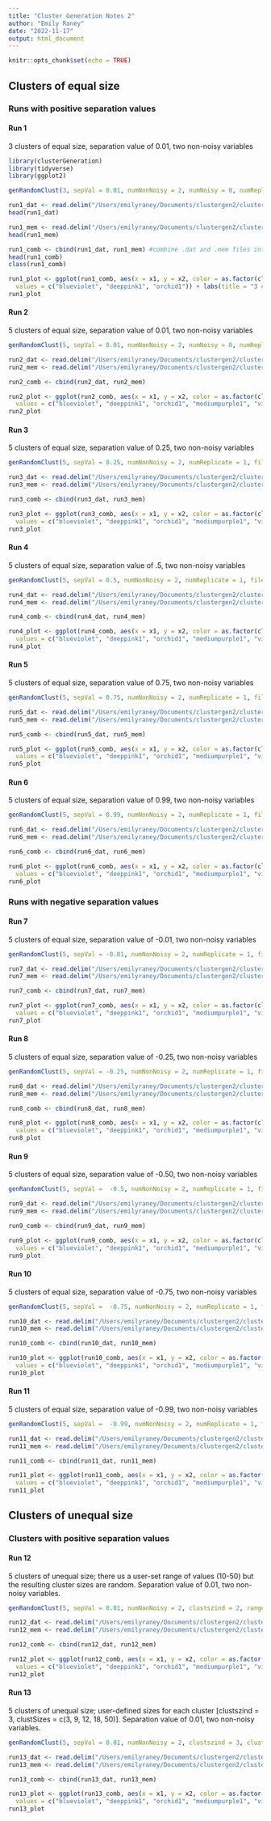 ```yaml
---
title: "Cluster Generation Notes 2"
author: "Emily Raney"
date: "2022-11-17"
output: html_document
---
```


```r
knitr::opts_chunk$set(echo = TRUE)
```

## Clusters of equal size

### Runs with positive separation values 

#### Run 1
3 clusters of equal size, separation value of 0.01, two non-noisy variables

```r
library(clusterGeneration)
library(tidyverse)
library(ggplot2)

genRandomClust(3, sepVal = 0.01, numNonNoisy = 2, numNoisy = 0, numReplicate = 1, fileName = "run1") #generate 3 clusters with a separation value of 0.01

run1_dat <- read.delim("/Users/emilyraney/Documents/clustergen2/clustergen-2/run1_1.dat", sep = " ") #read in .dat file
head(run1_dat)

run1_mem <- read.delim("/Users/emilyraney/Documents/clustergen2/clustergen-2/run1_1.mem", header = FALSE, sep = " ", col.names = "cluster") #read in .mem file; when header is set to TRUE as default, the first row of data is read as the header 
head(run1_mem)

run1_comb <- cbind(run1_dat, run1_mem) #combine .dat and .mem files into one dataframe
head(run1_comb)
class(run1_comb)

run1_plot <- ggplot(run1_comb, aes(x = x1, y = x2, color = as.factor(cluster))) +geom_point() +scale_color_manual(
  values = c("blueviolet", "deeppink1", "orchid1")) + labs(title = "3 clusters, sepVal = 0.01", color = "Cluster") + xlab("Variable 1") + ylab("Variable 2")
run1_plot
```

#### Run 2
5 clusters of equal size, separation value of 0.01, two non-noisy variables

```r
genRandomClust(5, sepVal = 0.01, numNonNoisy = 2, numNoisy = 0, numReplicate = 1, fileName = "run2")

run2_dat <- read.delim("/Users/emilyraney/Documents/clustergen2/clustergen-2/run2_1.dat", sep = " ")
run2_mem <- read.delim("/Users/emilyraney/Documents/clustergen2/clustergen-2/run2_1.mem", header = FALSE, sep = " ", col.names = "cluster")

run2_comb <- cbind(run2_dat, run2_mem)

run2_plot <- ggplot(run2_comb, aes(x = x1, y = x2, color = as.factor(cluster))) +geom_point() +scale_color_manual(
  values = c("blueviolet", "deeppink1", "orchid1", "mediumpurple1", "violetred")) + labs(title = "5 clusters, sepVal = 0.01", color = "Cluster") + xlab("Variable 1") + ylab("Variable 2")
run2_plot
```

#### Run 3 
5 clusters of equal size, separation value of 0.25, two non-noisy variables
```r
genRandomClust(5, sepVal = 0.25, numNonNoisy = 2, numReplicate = 1, fileName = "run3")

run3_dat <- read.delim("/Users/emilyraney/Documents/clustergen2/clustergen-2/run3_1.dat", sep = " ")
run3_mem <- read.delim("/Users/emilyraney/Documents/clustergen2/clustergen-2/run3_1.mem", header = FALSE, sep = " ", col.names = "cluster")

run3_comb <- cbind(run3_dat, run3_mem)

run3_plot <- ggplot(run3_comb, aes(x = x1, y = x2, color = as.factor(cluster))) +geom_point() +scale_color_manual(
  values = c("blueviolet", "deeppink1", "orchid1", "mediumpurple1", "violetred")) + labs(title = "5 clusters, sepVal = 0.25", color = "Cluster") + xlab("Variable 1") + ylab("Variable 2")
run3_plot
```

#### Run 4
5 clusters of equal size, separation value of .5, two non-noisy variables 
```r
genRandomClust(5, sepVal = 0.5, numNonNoisy = 2, numReplicate = 1, fileName = "run4")

run4_dat <- read.delim("/Users/emilyraney/Documents/clustergen2/clustergen-2/run4_1.dat", sep = " ")
run4_mem <- read.delim("/Users/emilyraney/Documents/clustergen2/clustergen-2/run4_1.mem", header = FALSE, sep = " ", col.names = "cluster")

run4_comb <- cbind(run4_dat, run4_mem)

run4_plot <- ggplot(run4_comb, aes(x = x1, y = x2, color = as.factor(cluster))) +geom_point() +scale_color_manual(
  values = c("blueviolet", "deeppink1", "orchid1", "mediumpurple1", "violetred")) + labs(title = "5 clusters, sepVal = 0.50", color = "Cluster") + xlab("Variable 1") + ylab("Variable 2")
run4_plot
```

#### Run 5
5 clusters of equal size, separation value of 0.75, two non-noisy variables 
```r
genRandomClust(5, sepVal = 0.75, numNonNoisy = 2, numReplicate = 1, fileName = "run5")

run5_dat <- read.delim("/Users/emilyraney/Documents/clustergen2/clustergen-2/run5_1.dat", sep = " ")
run5_mem <- read.delim("/Users/emilyraney/Documents/clustergen2/clustergen-2/run5_1.mem", header = FALSE, sep = " ", col.names = "cluster")

run5_comb <- cbind(run5_dat, run5_mem)

run5_plot <- ggplot(run5_comb, aes(x = x1, y = x2, color = as.factor(cluster))) +geom_point() +scale_color_manual(
  values = c("blueviolet", "deeppink1", "orchid1", "mediumpurple1", "violetred")) + labs(title = "5 clusters, sepVal = 0.75", color = "Cluster") + xlab("Variable 1") + ylab("Variable 2")
run5_plot
```

#### Run 6
5 clusters of equal size, separation value of 0.99, two non-noisy variables 
```r
genRandomClust(5, sepVal = 0.99, numNonNoisy = 2, numReplicate = 1, fileName = "run6")

run6_dat <- read.delim("/Users/emilyraney/Documents/clustergen2/clustergen-2/run6_1.dat", sep = " ")
run6_mem <- read.delim("/Users/emilyraney/Documents/clustergen2/clustergen-2/run6_1.mem", header = FALSE, sep = " ", col.names = "cluster")

run6_comb <- cbind(run6_dat, run6_mem)

run6_plot <- ggplot(run6_comb, aes(x = x1, y = x2, color = as.factor(cluster))) +geom_point() +scale_color_manual(
  values = c("blueviolet", "deeppink1", "orchid1", "mediumpurple1", "violetred")) + labs(title = "5 clusters, sepVal = 0.99", color = "Cluster") + xlab("Variable 1") + ylab("Variable 2")
run6_plot
```


### Runs with negative separation values 

#### Run 7 
5 clusters of equal size, separation value of -0.01, two non-noisy variables 
```r
genRandomClust(5, sepVal = -0.01, numNonNoisy = 2, numReplicate = 1, fileName = "run7")

run7_dat <- read.delim("/Users/emilyraney/Documents/clustergen2/clustergen-2/run7_1.dat", sep = " ")
run7_mem <- read.delim("/Users/emilyraney/Documents/clustergen2/clustergen-2/run7_1.mem", header = FALSE, sep = " ", col.names = "cluster")

run7_comb <- cbind(run7_dat, run7_mem)

run7_plot <- ggplot(run7_comb, aes(x = x1, y = x2, color = as.factor(cluster))) +geom_point() +scale_color_manual(
  values = c("blueviolet", "deeppink1", "orchid1", "mediumpurple1", "violetred")) + labs(title = "5 clusters, sepVal = -0.01", color = "Cluster") + xlab("Variable 1") + ylab("Variable 2")
run7_plot
```

#### Run 8 
5 clusters of equal size, separation value of -0.25, two non-noisy variables 
```r
genRandomClust(5, sepVal = -0.25, numNonNoisy = 2, numReplicate = 1, fileName = "run8")

run8_dat <- read.delim("/Users/emilyraney/Documents/clustergen2/clustergen-2/run8_1.dat", sep = " ")
run8_mem <- read.delim("/Users/emilyraney/Documents/clustergen2/clustergen-2/run8_1.mem", header = FALSE, sep = " ", col.names = "cluster")

run8_comb <- cbind(run8_dat, run8_mem)

run8_plot <- ggplot(run8_comb, aes(x = x1, y = x2, color = as.factor(cluster))) +geom_point() +scale_color_manual(
  values = c("blueviolet", "deeppink1", "orchid1", "mediumpurple1", "violetred")) + labs(title = "5 clusters, sepVal = -0.25", color = "Cluster") + xlab("Variable 1") + ylab("Variable 2")
run8_plot
```

#### Run 9 
5 clusters of equal size, separation value of -0.50, two non-noisy variables
```r
genRandomClust(5, sepVal =  -0.5, numNonNoisy = 2, numReplicate = 1, fileName = "run9")

run9_dat <- read.delim("/Users/emilyraney/Documents/clustergen2/clustergen-2/run9_1.dat", sep = " ")
run9_mem <- read.delim("/Users/emilyraney/Documents/clustergen2/clustergen-2/run9_1.mem", header = FALSE, sep = " ", col.names = "cluster")

run9_comb <- cbind(run9_dat, run9_mem)

run9_plot <- ggplot(run9_comb, aes(x = x1, y = x2, color = as.factor(cluster))) +geom_point() +scale_color_manual(
  values = c("blueviolet", "deeppink1", "orchid1", "mediumpurple1", "violetred")) + labs(title = "5 clusters, sepVal = -0.50", color = "Cluster") + xlab("Variable 1") + ylab("Variable 2")
run9_plot
```

#### Run 10 
5 clusters of equal size, separation value of -0.75, two non-noisy variables 
```r
genRandomClust(5, sepVal =  -0.75, numNonNoisy = 2, numReplicate = 1, fileName = "run10")

run10_dat <- read.delim("/Users/emilyraney/Documents/clustergen2/clustergen-2/run10_1.dat", sep = " ")
run10_mem <- read.delim("/Users/emilyraney/Documents/clustergen2/clustergen-2/run10_1.mem", header = FALSE, sep = " ", col.names = "cluster")

run10_comb <- cbind(run10_dat, run10_mem)

run10_plot <- ggplot(run10_comb, aes(x = x1, y = x2, color = as.factor(cluster))) +geom_point() +scale_color_manual(
  values = c("blueviolet", "deeppink1", "orchid1", "mediumpurple1", "violetred")) + labs(title = "5 clusters, sepVal = -0.75", color = "Cluster") + xlab("Variable 1") + ylab("Variable 2")
run10_plot
```

#### Run 11
5 clusters of equal size, separation value of -0.99, two non-noisy variables 
```r
genRandomClust(5, sepVal =  -0.99, numNonNoisy = 2, numReplicate = 1, fileName = "run11")

run11_dat <- read.delim("/Users/emilyraney/Documents/clustergen2/clustergen-2/run11_1.dat", sep = " ")
run11_mem <- read.delim("/Users/emilyraney/Documents/clustergen2/clustergen-2/run11_1.mem", header = FALSE, sep = " ", col.names = "cluster")

run11_comb <- cbind(run11_dat, run11_mem)

run11_plot <- ggplot(run11_comb, aes(x = x1, y = x2, color = as.factor(cluster))) +geom_point() +scale_color_manual(
  values = c("blueviolet", "deeppink1", "orchid1", "mediumpurple1", "violetred")) + labs(title = "5 clusters, sepVal = -0.99", color = "Cluster") + xlab("Variable 1") + ylab("Variable 2")
run11_plot
```


## Clusters of unequal size 

### Clusters with positive separation values

#### Run 12
5 clusters of unequal size; there us a user-set range of values (10-50) but the resulting cluster sizes are random. Separation value of 0.01, two non-noisy variables. 

```r
genRandomClust(5, sepVal = 0.01, numNonNoisy = 2, clustszind = 2, rangeN = c(10, 50), numReplicate = 1, fileName = "run12") #set cluster sizes to be unequal [clustsizind = 2], with a range of values from 10-50 [rangeN = 10-50]; the sizes of each cluster can be found in the .log file. 

run12_dat <- read.delim("/Users/emilyraney/Documents/clustergen2/clustergen-2/run12_1.dat", sep = " ")
run12_mem <- read.delim("/Users/emilyraney/Documents/clustergen2/clustergen-2/run12_1.mem", header = FALSE, sep = " ", col.names = "cluster")

run12_comb <- cbind(run12_dat, run12_mem)

run12_plot <- ggplot(run12_comb, aes(x = x1, y = x2, color = as.factor(cluster))) +geom_point() +scale_color_manual(
  values = c("blueviolet", "deeppink1", "orchid1", "mediumpurple1", "violetred")) + labs(title = "5 clusters, unequal size, sepVal = 0.01", color = "Cluster") + xlab("Variable 1") + ylab("Variable 2")
run12_plot
```

#### Run 13
5 clusters of unequal size; user-defined sizes for each cluster [clustszind = 3, clustSizes = c(3, 9, 12, 18, 50)]. Separation value of 0.01, two non-noisy variables. 

```r
genRandomClust(5, sepVal = 0.01, numNonNoisy = 2, clustszind = 3, clustSizes = c(3, 9, 12, 18, 50), numReplicate = 1, fileName = "run13") #set cluster sizes individually 

run13_dat <- read.delim("/Users/emilyraney/Documents/clustergen2/clustergen-2/run13_1.dat", sep = " ")
run13_mem <- read.delim("/Users/emilyraney/Documents/clustergen2/clustergen-2/run13_1.mem", header = FALSE, sep = " ", col.names = "cluster")

run13_comb <- cbind(run13_dat, run13_mem)

run13_plot <- ggplot(run13_comb, aes(x = x1, y = x2, color = as.factor(cluster))) +geom_point() +scale_color_manual(
  values = c("blueviolet", "deeppink1", "orchid1", "mediumpurple1", "violetred")) + labs(title = "5 clusters, unequal size, sepVal = 0.01", color = "Cluster") + xlab("Variable 1") + ylab("Variable 2")
run13_plot
```
